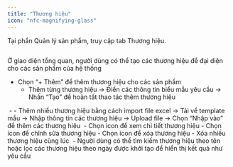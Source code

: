 ```yaml
---
title: "Thương hiệu"
icon: "nfc-magnifying-glass"
---
```


Tại phần Quản lý sản phẩm, truy cập tab Thương hiệu.

<Frame caption="">
  <img
    src="https://aimini-upload.sgp1.digitaloceanspaces.com/image647_bd6d53866f.png"
    alt=""
    style={{ borderRadius:"0.5rem" }}
    title=""
  />
</Frame>

Ở giao diện tổng quan, người dùng có thể tạo các thương hiệu để đại diện cho các sản phẩm của hệ thống

- Chọn “\+ Thêm” để thêm thương hiệu cho các sản phẩm
  - Thêm từng thương hiệu → Điền các thông tin biểu mẫu yêu cầu → Nhấn “Tạo” để hoàn tất thao tác thêm thương hiệu

<Frame caption="">
  <img
    src="https://aimini-upload.sgp1.digitaloceanspaces.com/image648_a2b95e17f6.png"
    alt=""
    style={{ borderRadius:"0.5rem" }}
    title=""
  />
</Frame>
  - 
  - Thêm nhiều thương hiệu bằng cách import file excel → Tải về template mẫu → Nhập thông tin các thương hiệu → Upload file → Chọn “Nhập vào” để thêm các thương hiệu

<Frame caption="">
  <img
    src="https://aimini-upload.sgp1.digitaloceanspaces.com/image649_624dd97446.png"
    alt=""
    style={{ borderRadius:"0.5rem" }}
    title=""
  />
</Frame>
- Chọn icon <Icon icon="eye" color="#0ca8cc" size={15} /> để xem chi tiết thương hiệu
- Chọn icon <Icon icon="pencil" color="#1025dc" size={15} /> để chỉnh sửa thương hiệu
- Chọn icon <Icon icon="trash-can" color="#e5123a" size={15} /> để xóa thương hiệu
  - Xóa nhiều thương hiệu cùng lúc

<Frame caption="">
  <img
    src="https://aimini-upload.sgp1.digitaloceanspaces.com/image650_22e135d9c5.png"
    alt=""
    style={{ borderRadius:"0.5rem" }}
    title=""
  />
</Frame>
- Người dùng có thể tìm kiếm thương hiệu theo tên hoặc lọc các thương hiệu theo ngày được khởi tạo để hiển thị kết quả như yêu cầu

 <Frame caption="">
  <img
    src="https://aimini-upload.sgp1.digitaloceanspaces.com/image651_b14cf78857.png"
    alt=""
    style={{ borderRadius:"0.5rem" }}
    title=""
  />
</Frame>